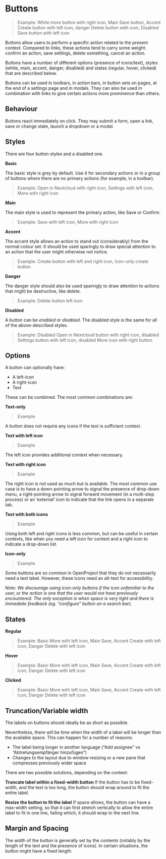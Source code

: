 
<Meta title="Components/Buttons" />

# Buttons

> Example: White more button with right icon, Main Save button, Accent Create button with left icon, danger Delete button with icon, Disabled Save button with left icon

Buttons allow users to perform a specific action related to the present context. Compared to links, these actions tend to carry some weight: confirm an action, save settings, delete something, cancel an action.

Buttons have a number of different options (presence of icons/text), styles (white, main, accent, danger, disabled) and states (regular, hover, clicked) that are described below.

Buttons can be used in toolbars, in action bars, in button sets on pages, at the end of a settings page and in modals. They can also be used in combination with links to give certain actions more prominence than others.

## Behaviour

Buttons react immediately on click. They may submit a form, open a link, save or change state, launch a dropdown or a modal.

## Styles

There are four button styles and a disabled one.

**Basic**

The basic style is grey by default. Use it for secondary actions or in a group of buttons where there are no primary actions (for example, in a toolbar).

> Example: Open in Nextcloud with right icon, Settings with left icon, More with right icon

**Main**

The main style is used to represent the primary action, like Save or Confirm.

> Example: Save with left icon, More with right icon

**Accent**

The accent style allows an action to stand out (considerably) from the normal colour set. It should be used sparingly to draw special attention to an action that the user might otherwise not notice.

> Example: Create button with left and right icon, Icon-only create button

**Danger**

The danger style should also be used sparingly to draw attention to actions that might be destructive, like delete.

> Example: Delete button left icon

**Disabled**

A button can be *enabled* or *disabled*. The disabled style is the same for all of the above-described styles.

> Example: Disabled Open in Nextcloud button with right icon, disabled Settings button with left icon, disabled More icon with right button

## Options

A button can optionally have:

- A left-icon
- A right-icon
- Text

These can be combined. The most common combinations are:

**Text-only**

> Example

A button does not require any icons if the text is sufficient context.

**Text with left icon**

> Example

The left icon provides additional context when necessary.

**Text with right icon**

> Example

The right icon is not used as much but is available. The most common use case is to have a down-pointing arrow to signal the presence of drop-down menu, a right-pointing arrow to signal forward movement (in a multi-step process) or an ‘external’ icon to indicate that the link opens in a separate tab.

**Text with both icons**

> Example

Using both left and right icons is less common, but can be useful in certain contexts, like when you need a left icon for context and a right icon to indicate a drop-down list.

**Icon-only**

> Example

Some buttons are so common in OpenProject that they do not necessarily need a text label. However, these icons need an alt-text for accessibility.

_Note: We discourage using icon-only buttons if the icon unfamiliar to the user, or the action is one that the user would not have previously encountered. The only exception is when space is very tight and there is immediate feedback (eg. “configure” button on a search bar)._

## States

**Regular**

>Example: Basic More with left icon, Main Save, Accent Create with left icon, Danger Delete with left icon

**Hover**

>Example: Basic More with left icon, Main Save, Accent Create with left icon, Danger Delete with left icon

**Clicked**

>Example: Basic More with left icon, Main Save, Accent Create with left icon, Danger Delete with left icon

## Truncation/Variable width

The labels on buttons should ideally be as short as possible. 

Nevertheless, there will be time when the width of a label will be longer than the available space. This can happen for a number of reasons:

- The label being longer in another language (“Add assignee” vs “Abtretungsempfänger hinzufügen”)
- Changes to the layout due to window resizing or a new pane that compresses previously wider space

There are two possible solutions, depending on the context:

**Truncate label within a fixed-width button**
If the button has to be fixed-width, and the text is too long, the button should wrap around to fit the entire label.

**Resize the button to fit the label**
If space allows, the button can have a max-width setting, so that it can first stretch vertically to allow the entire label to fit in one line, failing which, it should wrap to the next line.

## Margin and Spacing

The width of the button is generally set by the contents (notably by the length of the text and the presence of icons). In certain situations, the button might have a fixed length.